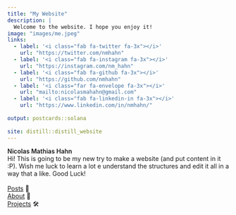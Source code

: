 ```yaml
---
title: "My Website"
description: |
  Welcome to the website. I hope you enjoy it!
image: "images/me.jpeg"
links:
  - label: '<i class="fab fa-twitter fa-3x"></i>'
    url: "https://twitter.com/nmhahn"
  - label: '<i class="fab fa-instagram fa-3x"></i>'
    url: "https://instagram.com/nm_hahn"
  - label: '<i class="fab fa-github fa-3x"></i>'
    url: "https://github.com/nmhahn"
  - label: '<i class="far fa-envelope fa-3x"></i>'
    url: "mailto:nicolasmahahn@gmail.com"
  - label: '<i class="fab fa-linkedin-in fa-3x"></i>'
    url: "https://www.linkedin.com/in/nmhahn/"
    
output: postcards::solana
  
site: distill::distill_website
---
```


<b style = "font-weight: 600;"> Nicolas Mathias Hahn </b>
<br>
Hi! This is going to be my new try to make a website (and put content in it :P). Wish me luck to learn a lot e understand the structures and edit it all in a way that a like. 
Good Luck!
<br><br>
[Posts](blog.html) 📝
<br>
[About](about.html) 🙋
<br>
[Projects](projects.html) 🛠
